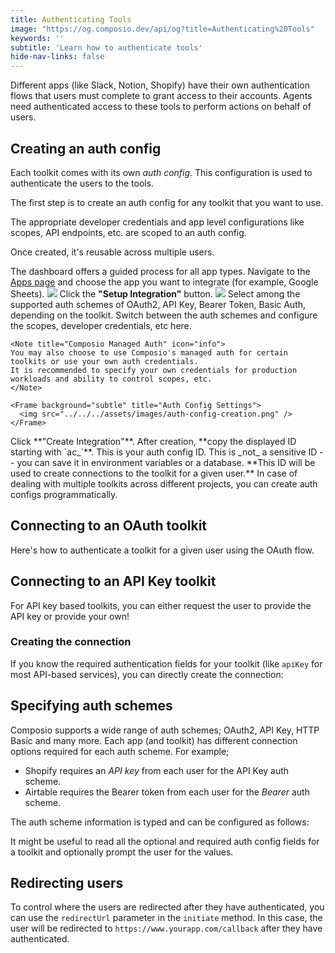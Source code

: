 ```yaml
---
title: Authenticating Tools
image: "https://og.composio.dev/api/og?title=Authenticating%20Tools"   # image for socials
keywords: ''
subtitle: 'Learn how to authenticate tools'
hide-nav-links: false
---
```


Different apps (like Slack, Notion, Shopify) have their own authentication flows that users must complete to grant access to their accounts. Agents need authenticated access to these tools to perform actions on behalf of users.

## Creating an auth config

Each toolkit comes with its own _auth config_.
This configuration is used to authenticate the users to the tools.

The first step is to create an auth config for any toolkit that you want to use.

<Note title="Auth configs are reusable">
The appropriate developer credentials and app level configurations like scopes, API endpoints, etc. are scoped to an auth config.

Once created, it's reusable across multiple users.

</Note>

The dashboard offers a guided process for all app types.
<Steps>
  <Step title="Select App">
    Navigate to the [Apps page](https://app.composio.dev/apps) and choose the app you want to integrate (for example, Google Sheets).
    <Frame background="subtle" title="Application Selection Screen">
      <img src="../../../assets/images/integration-step-1-0.png" />
    </Frame>
  </Step>
  <Step title="Initiate Setup">
    Click the **"Setup Integration"** button.
    <Frame background="subtle" title="Auth Config Setup Interface">
      <img src="../../../assets/images/integration-step-2-0.png" />
    </Frame>
  </Step>
  <Step title="Configure Auth Config Settings">
    Select among the supported auth schemes of OAuth2, API Key, Bearer Token, Basic Auth, depending on the toolkit.
    Switch between the auth schemes and configure the scopes, developer credentials, etc here.

    <Note title="Composio Managed Auth" icon="info">
    You may also choose to use Composio's managed auth for certain toolkits or use your own auth credentials.
    It is recommended to specify your own credentials for production workloads and ability to control scopes, etc.
    </Note>

    <Frame background="subtle" title="Auth Config Settings">
      <img src="../../../assets/images/auth-config-creation.png" />
    </Frame>
  </Step>
  <Step title="Create and Get auth config ID">
    Click **"Create Integration"**. After creation, **copy the displayed ID starting with `ac_`**. This is your auth config ID. This is _not_ a sensitive ID -- you can save it in environment variables or a database.
    **This ID will be used to create connections to the toolkit for a given user.**
  </Step>
</Steps>

<Card title="Programmatic creation" href="/docs/programmatic-auth-configs" icon="fa-solid fa-code">
  In case of dealing with multiple toolkits across different projects, you can create auth configs
  programmatically.
</Card>

## Connecting to an OAuth toolkit

Here's how to authenticate a toolkit for a given user using the OAuth flow.

<CodeGroup>
<SnippetCode
  src="fern/snippets/tool-calling/python/auth-tools.py"
  startLine={1}
  endLine={21}
  title="Python"
/>
<SnippetCode
  src="fern/snippets/tool-calling/typescript/auth-tools.ts"
  startLine={1}
  endLine={21}
  title="TypeScript"
/>
</CodeGroup>

## Connecting to an API Key toolkit

For API key based toolkits, you can either request the user to provide the API key or provide your own!

### Creating the connection

If you know the required authentication fields for your toolkit (like `apiKey` for most API-based services), you can directly create the connection:

<CodeGroup>
<SnippetCode
  src="fern/snippets/tool-calling/python/auth-tools.py"
  startLine={23}
  endLine={34}
  title="Python"
/>
<SnippetCode
  src="fern/snippets/tool-calling/typescript/auth-tools.ts"
  startLine={24}
  endLine={37}
  title="TypeScript"
/>
</CodeGroup>

## Specifying auth schemes
Composio supports a wide range of auth schemes; OAuth2, API Key, HTTP Basic and many more.
Each app (and toolkit) has different connection options required for each auth scheme. For example;
- Shopify requires an *API key* from each user for the API Key auth scheme.
- Airtable requires the Bearer token from each user for the *Bearer* auth scheme.

The auth scheme information is typed and can be configured as follows:


<CodeGroup>
<SnippetCode
  src="fern/snippets/tool-calling/python/auth-tools.py"
  startLine={35}
  endLine={44}
  title="Python"
/>
<SnippetCode
  src="fern/snippets/tool-calling/typescript/auth-tools.ts"
  startLine={38}
  endLine={50}
  title="TypeScript"
/>
</CodeGroup>

It might be useful to read all the optional and required auth config fields for a toolkit and optionally prompt the user for the values.


## Redirecting users

To control where the users are redirected after they have authenticated, you can use the `redirectUrl` parameter in the `initiate` method.
In this case, the user will be redirected to `https://www.yourapp.com/callback` after they have authenticated.

<CodeGroup>
<SnippetCode
  src="fern/snippets/tool-calling/python/callback-url.py"
  startLine={10}
  endLine={20}
  title="Python"
/>
<SnippetCode
  src="fern/snippets/tool-calling/typescript/callback-url.ts"
  startLine={10}
  endLine={20}
  title="TypeScript"
/>
</CodeGroup>
